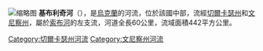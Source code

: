 [[File:Івангород_(Христинівський_р-н)._Річка_Кіблич.jpg|缩略图]]
'''基布利奇河'''（{{lang-uk|Кіблич}}），是[[烏克蘭|烏克蘭]]的河流，位於該國中部，流經[[切爾卡瑟州|切爾卡瑟州]]和[[文尼察州|文尼察州]]，屬於[[索布河|索布河]]的左支流，河道全長60公里，流域面積442平方公里。

{{DEFAULTSORT:Кіблич (притока Собу)}}
[[Category:切爾卡瑟州河流|Category:切爾卡瑟州河流]]
[[Category:文尼察州河流|Category:文尼察州河流]]


{{Ukraine-river-stub}}